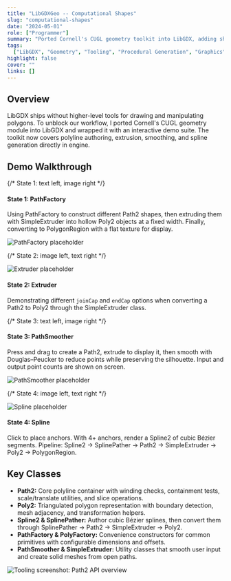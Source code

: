 ```yaml
---
title: "LibGDXGeo -- Computational Shapes"
slug: "computational-shapes"
date: "2024-05-01"
role: ["Programmer"]
summary: "Ported Cornell's CUGL geometry toolkit into LibGDX, adding shape generation, extrusion, and spline tooling directly into the engine."
tags:
  ["LibGDX", "Geometry", "Tooling", "Procedural Generation", "Graphics", "Spline", "Path Smoother"]
highlight: false
cover: ""
links: []
---
```



## Overview

LibGDX ships without higher-level tools for drawing and manipulating polygons. To unblock our workflow, I ported Cornell's CUGL geometry module into LibGDX and wrapped it with an interactive demo suite. The toolkit now covers polyline authoring, extrusion, smoothing, and spline generation directly in engine.

<YouTube url="https://youtu.be/F0z_CHrAQ2Q" title="Computational Shapes Demo" className="my-6" />

## Demo Walkthrough

<div className="not-prose my-8 space-y-12">
  {/* State 1: text left, image right */}
  <div className="grid grid-cols-1 items-start gap-6 md:grid-cols-2">
    <div>
      <h4 className="text-lg font-semibold text-foreground">State 1: PathFactory</h4>
      <p className="mt-2 text-sm text-muted-foreground">
        Using PathFactory to construct different Path2 shapes, then extruding them with SimpleExtruder into
        hollow Poly2 objects at a fixed width. Finally, converting to PolygonRegion with a flat texture for display.
      </p>
    </div>
    <div className="rounded-lg bg-muted">
      <img src={csState1} alt="PathFactory placeholder" className="h-auto w-full rounded-md" />
    </div>
  </div>

{/* State 2: image left, text right */}

<div className="grid grid-cols-1 items-start gap-6 md:grid-cols-2">
  <div className="order-2 rounded-lg bg-muted md:order-1">
    <img src={csCover} alt="Extruder placeholder" className="h-auto w-full rounded-md" />
  </div>
  <div className="order-1 md:order-2">
    <h4 className="text-lg font-semibold text-foreground">State 2: Extruder</h4>
    <p className="mt-2 text-sm text-muted-foreground">
      Demonstrating different <code>joinCap</code> and <code>endCap</code> options when converting a
      Path2 to Poly2 through the SimpleExtruder class.
    </p>
  </div>
</div>

{/* State 3: text left, image right */}

<div className="grid grid-cols-1 items-start gap-6 md:grid-cols-2">
  <div>
    <h4 className="text-lg font-semibold text-foreground">State 3: PathSmoother</h4>
    <p className="mt-2 text-sm text-muted-foreground">
      Press and drag to create a Path2, extrude to display it, then smooth with Douglas–Peucker to
      reduce points while preserving the silhouette. Input and output point counts are shown on
      screen.
    </p>
  </div>
  <div className="rounded-lg bg-muted">
    <img
      src="/placeholder.svg"
      alt="PathSmoother placeholder"
      className="h-auto w-full rounded-md"
    />
  </div>
</div>

{/* State 4: image left, text right */}

  <div className="grid grid-cols-1 items-start gap-6 md:grid-cols-2">
    <div className="order-2 rounded-lg bg-muted md:order-1">
      <img src="/placeholder.svg" alt="Spline placeholder" className="h-auto w-full rounded-md" />
    </div>
    <div className="order-1 md:order-2">
      <h4 className="text-lg font-semibold text-foreground">State 4: Spline</h4>
      <p className="mt-2 text-sm text-muted-foreground">
        Click to place anchors. With 4+ anchors, render a Spline2 of cubic Bézier segments. Pipeline: Spline2 →
        SplinePather → Path2 → SimpleExtruder → Poly2 → PolygonRegion.
      </p>
    </div>
  </div>
</div>

## Key Classes

- **Path2:** Core polyline container with winding checks, containment tests, scale/translate utilities, and slice operations.
- **Poly2:** Triangulated polygon representation with boundary detection, mesh adjacency, and transformation helpers.
- **Spline2 & SplinePather:** Author cubic Bézier splines, then convert them through SplinePather → Path2 → SimpleExtruder → Poly2.
- **PathFactory & PolyFactory:** Convenience constructors for common primitives with configurable dimensions and offsets.
- **PathSmoother & SimpleExtruder:** Utility classes that smooth user input and create solid meshes from open paths.

<img src={csShot} alt="Tooling screenshot: Path2 API overview" />
